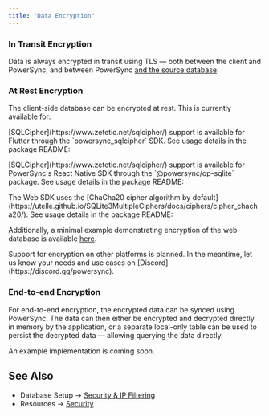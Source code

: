 ```yaml
---
title: "Data Encryption"
---
```


### In Transit Encryption

Data is always encrypted in transit using TLS — both between the client and PowerSync, and between PowerSync [and the source database](/usage/lifecycle-maintenance/postgres-maintenance#tls).

### At Rest Encryption

The client-side database can be encrypted at rest. This is currently available for:

<Accordion title="Flutter" icon="flutter">
[SQLCipher](https://www.zetetic.net/sqlcipher/) support is available for Flutter through the `powersync_sqlcipher` SDK. See usage details in the package README:

<Card
  title="powersync_sqlcipher"
  icon="flutter"
  href="https://pub.dev/packages/powersync_sqlcipher"
  horizontal
/>
</Accordion>

<Accordion title="React Native & Expo" icon="react">
 [SQLCipher](https://www.zetetic.net/sqlcipher/) support is available for PowerSync's React Native SDK through the `@powersync/op-sqlite` package. See usage details in the package README:

<Card
  title="npm: @powersync/op-sqlite"
  icon="npm"
  href="https://www.npmjs.com/package/@powersync/op-sqlite"
  horizontal
/>
</Accordion>

<Accordion title="JavaScript Web" icon="js">
 The Web SDK uses the [ChaCha20 cipher algorithm by default](https://utelle.github.io/SQLite3MultipleCiphers/docs/ciphers/cipher_chacha20/). See usage details in the package README:

<Card
  title="npm: @powersync/web"
  icon="npm"
  href="https://www.npmjs.com/package/@powersync/web"
  horizontal
/>
  Additionally, a minimal example demonstrating encryption of the web database is available [here](https://github.com/powersync-ja/powersync-js/tree/main/demos/example-vite-encryption). 
</Accordion>

<Note>
  Support for encryption on other platforms is planned. In the meantime, let us know your needs and use cases on [Discord](https://discord.gg/powersync).
</Note>



### End-to-end Encryption

For end-to-end encryption, the encrypted data can be synced using PowerSync. The data can then either be encrypted and decrypted directly in memory by the application, or a separate local-only table can be used to persist the decrypted data — allowing querying the data directly.

An example implementation is coming soon.

## See Also

* Database Setup → [Security & IP Filtering](/installation/database-setup/security-and-ip-filtering)
* Resources → [Security](/resources/security)